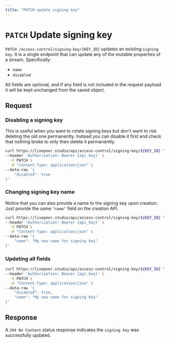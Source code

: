 ```yaml
---
title: "PATCH update signing key"
---
```


# `PATCH` Update signing key

`PATCH /access-control/signing-key/{KEY_ID}` updates an existing `signing key`. 
It is a single endpoint that can update any of the mutable properties of a stream. Specifically:
- `name`
- `disabled`

All fields are optional, and if any field is not included in the request payload
it will be kept unchanged from the saved object.

## Request

### Disabling a signing key

This is useful when you want to rotate signing keys but don't want to risk deleting the old one permanently. 
Instead you can disable it first and check that nothing broke to only then delete it permanently.

```bash
curl https://livepeer.studio/api/access-control/signing-key/${KEY_ID} \
--header 'Authorization: Bearer {api_key}' \
  -X PATCH \
  -H "Content-Type: application/json" \
--data-raw '{
    "disabled": true
}'
```

### Changing signing key name

Notice that you can also provide a name to the signing key upon creation. Just provide the same `"name"` field on the creation API.

```bash
curl https://livepeer.studio/api/access-control/signing-key/${KEY_ID} \
--header 'Authorization: Bearer {api_key}' \
  -X PATCH \
  -H "Content-Type: application/json" \
--data-raw '{
    "name": "My new name for signing key"
}'
```

### Updating all fields

```bash
curl https://livepeer.studio/api/access-control/signing-key/${KEY_ID} \
--header 'Authorization: Bearer {api_key}' \
  -X PATCH \
  -H "Content-Type: application/json" \
--data-raw '{
    "disabled": true,
    "name": "My new name for signing key"
}'
```

## Response

A `204 No Content` status response indicates the `signing key` was successfully updated.
